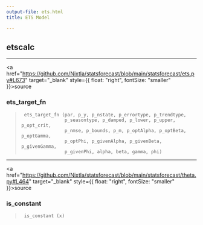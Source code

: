 ```yaml
---
output-file: ets.html
title: ETS Model

---
```


## etscalc

------------------------------------------------------------------------

<a
href="https://github.com/Nixtla/statsforecast/blob/main/statsforecast/ets.py#L673"
target="_blank" style={{ float: "right", fontSize: "smaller" }}>source</a>

### ets_target_fn

> ``` text
>  ets_target_fn (par, p_y, p_nstate, p_errortype, p_trendtype,
>                 p_seasontype, p_damped, p_lower, p_upper, p_opt_crit,
>                 p_nmse, p_bounds, p_m, p_optAlpha, p_optBeta, p_optGamma,
>                 p_optPhi, p_givenAlpha, p_givenBeta, p_givenGamma,
>                 p_givenPhi, alpha, beta, gamma, phi)
> ```

------------------------------------------------------------------------

<a
href="https://github.com/Nixtla/statsforecast/blob/main/statsforecast/theta.py#L464"
target="_blank" style={{ float: "right", fontSize: "smaller" }}>source</a>

### is_constant

> ``` text
>  is_constant (x)
> ```

